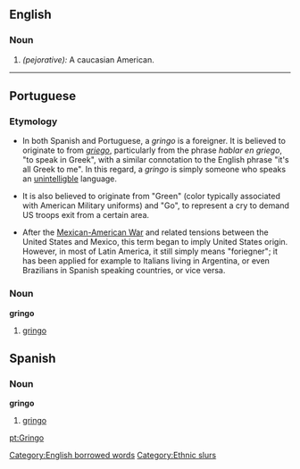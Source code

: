 ==English==

===Noun===
{{en-noun-reg}}

# ''(pejorative):'' A caucasian American.

----

==Portuguese==

===Etymology===
*In both Spanish and Portuguese, a ''gringo'' is a foreigner.  It is believed to originate to from ''[[griego]]'', particularly from the phrase ''hablar en griego'', "to speak in Greek", with a similar connotation to the English phrase "it's all Greek to me".   In this regard, a ''gringo'' is simply someone who speaks an [[unintelligble]] language.

*It is also believed to originate from "Green" (color typically associated with American Military uniforms) and "Go", to represent a cry to demand US troops exit from a certain area.

*After the [[w:Mexican-American War|Mexican-American War]] and related tensions between the United States and Mexico, this term began to imply United States origin.  However, in most of Latin America, it still simply means "foriegner"; it has been applied for example to Italians living in Argentina, or even Brazilians in Spanish speaking countries, or vice versa.

===Noun===
'''gringo'''

# [[#Noun|gringo]]

==Spanish==
===Noun===
'''gringo'''

# [[#Noun|gringo]]

[[Category:English borrowed words]]
[[Category:Ethnic slurs]]

[[pt:Gringo]]